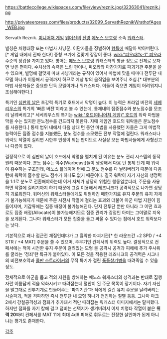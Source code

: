 https://battlecollege.wikispaces.com/file/view/reznik.jpg/32363041/reznik.jpg

http://privateerpress.com/files/products/32099_ServathReznikWrathofAges_WEB.jpg

Servath Reznik. [[미니어처 게임]] [[워머신]]의 [[진영]] [[메노스 보호령]] 소속 [[워캐스터]].

별칭은 처형대장 또는 마법사 사냥꾼. 이단자들을 징벌하여 [[형틀]]에 매달아 박아버린다.[* 게임 내에서 진짜 한다!] 중형 크기에 걸맞게 장갑이 좋다. [[wiki:"피오라#s-1" 피오라]] 수준의 장갑을 가지고 있다. 방어는 [[메노스 보호령]] 워캐스터의 평균 정도로 전체로 보자면 낮은 편이다. 수치상의 속력은 느린 편이나, 피오라와 마찬가지로 파괴기관 주문을 쓸 수 있으며, 별명에 걸맞게 마녀 사냥개라는 규칙이 있어서 마법에 맞을 때마다 전투단 내 모델 하나가 이동해서 공격까지 하므로 예상 밖의 움직임을 보여주니 조심.[* 대부분의 마법 사용자들은 중요한 단독 모델이거나 워캐스터다. 이들이 죽으면 게임이 어려워지니 조심해야한다.]

특기인 [[심판의 날]]은 초강력 특기로 호드에서 악명이 높다. 이 능력은 프라임 버전의 [[세베리우스]]의 특기의 '빠른 버전'이라고 볼 수 있는데, 통제내의 집중점수와 분노점수를 모조리 날려버리고[* 세베리우스의 특기는 [[wiki:"호드(미니어처 게임)" 호드]]의 워락 마법을 막을 수는 있지만 분노점수를 건드리지 못한다. 자매 게임인 호드의 워락들은 분노점수를 사용한다.] 통제 범위 내에서 다음 상대 턴 동안 마법을 사용했던 자들은 그게 마법적 능력이든 집중 점수를 지불했든, 분노 점수를 소모했든 전부 작열에 걸린다. 워캐스터나 워락도 작열이 걸리면 시한부 인생이 되는 판이므로 사실상 모든 마법사들에게 사형선고나 다름이 없다.

결정적으로 이 심판의 날이 호드에서 악명을 떨치게 된 이유는 분노 관리 시스템의 동작 원리 때문이다. 분노 점수는 야수(Warbeast)들이 생성해서 다음 턴 통제 단계 때 워락이 흡수하는 구조인데, 메노스 플레이어 턴에 그 분노 점수를 다 날려버리기 때문에 다음 턴에 워락이 흡수할 분노 점수가 하나도 없기 때문이다. 결국 워락이 자기 자신의 생명력을 1:1로 분노로 전환해야하는데 이거 자체가 상당히 위험한 행동일뿐더러, 주문을 사용하면 작열에 걸리기까지 하기 때문에 그걸 이용해서 레즈니크가 공격적으로 나가면 상당히 괴로워진다. 워머신의 워캐스터들에게도 위험하긴 매한가지로 유지 주문의 유지 자체가 불가능해지기 때문에 주문 시전시 작열에 걸리는 효과와 더불어 아군 마법 지원이 힘들어지며, 기갑류에는 집중 배정이 불가능해진다. 단지 전투단 뿐만 아니라 그 어떤 효과로도 집중 배정(Allocate)이 불가능해지므로 집중 관리가 강점인 아미는 그야말로 지옥을 보게된다. 그나마 워캐스터가 모든 집중을 들고 싸울 수 있다는 점에서 호드 워락보다는 낫다.

기본적으로 꽤나 접근전 체질인데다가 그 흉악한 파괴기관[* 한 라운드간 +2 SPD / +4 STR / +4 MAT] 주문을 쓸 수 있으며, 주무기인 컨페서의 위력도 높다. 결정적으로 컨페서에는 적이 시전한 유지 주문이 걸려있는 모형 을 공격시 공격과 피해에 추가 주사위를 굴리는 '정죄'란 특규가 붙어있다. 이 모든 것을 적용한 레즈니크의 공격력은 시그나의 비전보호막과 [[콜만 스트라이커]]의 무적 특기가 걸린 [[폭풍창기병]]을 때려죽일 수 있을 정도.

전체적으로 아군을 돕고 적의 지원을 방해하는 메노스 워캐스터의 성격과는 반대로 집행자란 이름답게 적을 약화시키고 때려잡는데 혈안이 된 주문 목록이 장기이다. 자기 자신을 말그대로 전투기계로 만들어주는 '파괴기관'과 적에게 걸린 유지 주문을 날려버리는 사술파괴, 적을 격파하면 즉시 전투단 내 모형  하나가 전진하는 절멸 등등. 그나마 마크 2에서 강철공격성과 점화가 추가돼서 적만 때려잡는 워캐스터 이미지에서는 탈피했다. 하지만 점화를 자기 칼에 걸고 덤비는 선택지가 생겨버려서 이제 치명타 작열이 붙은 '''위력 20'''짜리 컨페서를 MAT 11에 최대 4d6 피해로 휘두르는 진정한 살인마가 된게 아니냐는 평가도 존재한다.

[[각주]]
